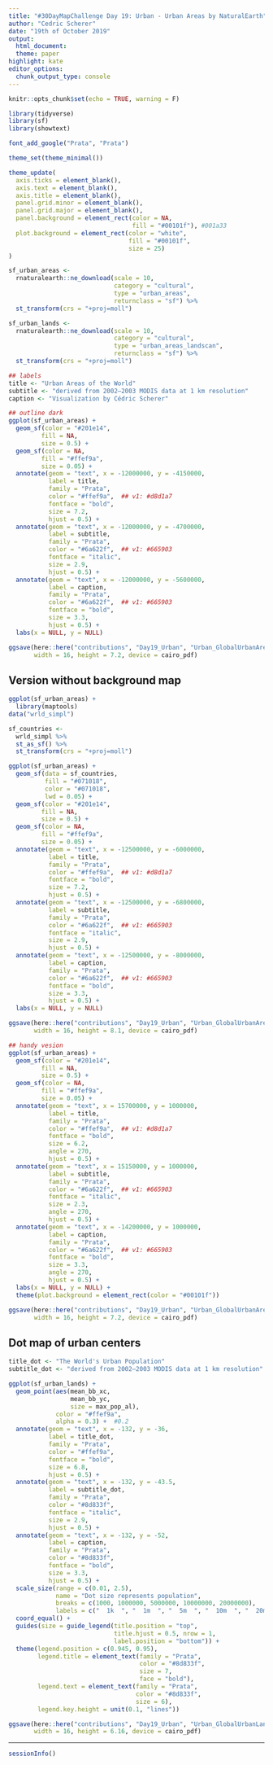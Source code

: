 ```yaml
---
title: "#30DayMapChallenge Day 19: Urban - Urban Areas by NaturalEarth"
author: "Cedric Scherer"
date: "19th of October 2019"
output:
  html_document:
  theme: paper
highlight: kate
editor_options:
  chunk_output_type: console
---
```

  
```r
knitr::opts_chunk$set(echo = TRUE, warning = F)
```

```r
library(tidyverse)
library(sf)
library(showtext)

font_add_google("Prata", "Prata")

theme_set(theme_minimal())

theme_update(
  axis.ticks = element_blank(),
  axis.text = element_blank(),
  axis.title = element_blank(),
  panel.grid.minor = element_blank(),
  panel.grid.major = element_blank(),
  panel.background = element_rect(color = NA, 
                                  fill = "#00101f"), #001a33
  plot.background = element_rect(color = "white", 
                                 fill = "#00101f",
                                 size = 25)
)
```

```r
sf_urban_areas <- 
  rnaturalearth::ne_download(scale = 10, 
                             category = "cultural", 
                             type = "urban_areas",
                             returnclass = "sf") %>% 
  st_transform(crs = "+proj=moll")

sf_urban_lands <- 
  rnaturalearth::ne_download(scale = 10, 
                             category = "cultural", 
                             type = "urban_areas_landscan",
                             returnclass = "sf") %>% 
  st_transform(crs = "+proj=moll")
```

```r
## labels
title <- "Urban Areas of the World"
subtitle <- "derived from 2002–2003 MODIS data at 1 km resolution"
caption <- "Visualization by Cédric Scherer"

## outline dark
ggplot(sf_urban_areas) + 
  geom_sf(color = "#201e14", 
         fill = NA,
         size = 0.5) +
  geom_sf(color = NA, 
         fill = "#ffef9a",
         size = 0.05) +
  annotate(geom = "text", x = -12000000, y = -4150000, 
           label = title, 
           family = "Prata",
           color = "#ffef9a",  ## v1: #d8d1a7
           fontface = "bold",
           size = 7.2,
           hjust = 0.5) +
  annotate(geom = "text", x = -12000000, y = -4700000, 
           label = subtitle, 
           family = "Prata",
           color = "#6a622f",  ## v1: #665903
           fontface = "italic",
           size = 2.9,
           hjust = 0.5) +
  annotate(geom = "text", x = -12000000, y = -5600000, 
           label = caption, 
           family = "Prata",
           color = "#6a622f",  ## v1: #665903
           fontface = "bold",
           size = 3.3,
           hjust = 0.5) +
  labs(x = NULL, y = NULL)

ggsave(here::here("contributions", "Day19_Urban", "Urban_GlobalUrbanAreas.pdf"), 
       width = 16, height = 7.2, device = cairo_pdf)
```

## Version without background map

```r
ggplot(sf_urban_areas) + 
  library(maptools)
data("wrld_simpl")

sf_countries <- 
  wrld_simpl %>% 
  st_as_sf() %>% 
  st_transform(crs = "+proj=moll")

ggplot(sf_urban_areas) + 
  geom_sf(data = sf_countries,
          fill = "#071018",
          color = "#071018",
          lwd = 0.05) +
  geom_sf(color = "#201e14", 
         fill = NA,
         size = 0.5) +
  geom_sf(color = NA, 
         fill = "#ffef9a",
         size = 0.05) +
  annotate(geom = "text", x = -12500000, y = -6000000, 
           label = title, 
           family = "Prata",
           color = "#ffef9a",  ## v1: #d8d1a7
           fontface = "bold",
           size = 7.2,
           hjust = 0.5) +
  annotate(geom = "text", x = -12500000, y = -6800000, 
           label = subtitle, 
           family = "Prata",
           color = "#6a622f",  ## v1: #665903
           fontface = "italic",
           size = 2.9,
           hjust = 0.5) +
  annotate(geom = "text", x = -12500000, y = -8000000, 
           label = caption, 
           family = "Prata",
           color = "#6a622f",  ## v1: #665903
           fontface = "bold",
           size = 3.3,
           hjust = 0.5) +
  labs(x = NULL, y = NULL)

ggsave(here::here("contributions", "Day19_Urban", "Urban_GlobalUrbanAreas_bg.pdf"), 
       width = 16, height = 8.1, device = cairo_pdf)
```

```r
## handy vesion
ggplot(sf_urban_areas) + 
  geom_sf(color = "#201e14", 
         fill = NA,
         size = 0.5) +
  geom_sf(color = NA, 
         fill = "#ffef9a",
         size = 0.05) +
  annotate(geom = "text", x = 15700000, y = 1000000, 
           label = title, 
           family = "Prata",
           color = "#ffef9a",  ## v1: #d8d1a7
           fontface = "bold",
           size = 6.2,
           angle = 270,
           hjust = 0.5) +
  annotate(geom = "text", x = 15150000, y = 1000000, 
           label = subtitle, 
           family = "Prata",
           color = "#6a622f",  ## v1: #665903
           fontface = "italic",
           size = 2.3,
           angle = 270,
           hjust = 0.5) +
  annotate(geom = "text", x = -14200000, y = 1000000, 
           label = caption, 
           family = "Prata",
           color = "#6a622f",  ## v1: #665903
           fontface = "bold",
           size = 3.3,
           angle = 270,
           hjust = 0.5) +
  labs(x = NULL, y = NULL) +
  theme(plot.background = element_rect(color = "#00101f"))

ggsave(here::here("contributions", "Day19_Urban", "Urban_GlobalUrbanAreas_wallpaper.pdf"), 
       width = 16, height = 7.2, device = cairo_pdf)
```

## Dot map of urban centers

```r
title_dot <- "The World's Urban Population"
subtitle_dot <- "derived from 2002–2003 MODIS data at 1 km resolution"

ggplot(sf_urban_lands) +
  geom_point(aes(mean_bb_xc, 
                 mean_bb_yc, 
                 size = max_pop_al),
             color = "#ffef9a", 
             alpha = 0.3) +  #0.2
  annotate(geom = "text", x = -132, y = -36, 
           label = title_dot, 
           family = "Prata",
           color = "#ffef9a",
           fontface = "bold",
           size = 6.8,
           hjust = 0.5) +
  annotate(geom = "text", x = -132, y = -43.5, 
           label = subtitle_dot, 
           family = "Prata",
           color = "#8d833f",
           fontface = "italic",
           size = 2.9,
           hjust = 0.5) +
  annotate(geom = "text", x = -132, y = -52, 
           label = caption, 
           family = "Prata",
           color = "#8d833f",
           fontface = "bold",
           size = 3.3,
           hjust = 0.5) +
  scale_size(range = c(0.01, 2.5), 
             name = "Dot size represents population",
             breaks = c(1000, 1000000, 5000000, 10000000, 20000000),
             labels = c("  1k  ", "  1m  ", "  5m  ", "  10m  ", "  20m  ")) +  #0.1, 5
  coord_equal() +
  guides(size = guide_legend(title.position = "top", 
                             title.hjust = 0.5, nrow = 1,
                             label.position = "bottom")) +
  theme(legend.position = c(0.945, 0.95),
        legend.title = element_text(family = "Prata",
                                    color = "#8d833f",
                                    size = 7,
                                    face = "bold"),
        legend.text = element_text(family = "Prata",
                                   color = "#8d833f",
                                   size = 6),
        legend.key.height = unit(0.1, "lines"))

ggsave(here::here("contributions", "Day19_Urban", "Urban_GlobalUrbanLands.pdf"), 
       width = 16, height = 6.16, device = cairo_pdf)
```

***

```r
sessionInfo()
```

